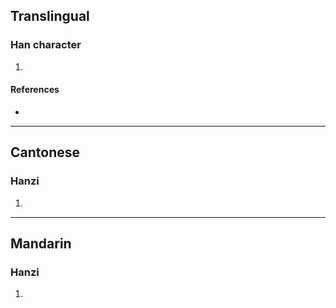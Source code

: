 {{character info/new}}
{{also|溆}}
==Translingual==

===Han character===
{{Han char|rn=85|rad=水|as=11|sn=14|four=38140|canj=EODK|ids=⿰氵敘}}

# {{defn|Han|sort=水11}}

====References====
* {{Han ref|kx=0647.110|dkj=18176|dj=1057.100|hdz=31725.110|uh=6F35|ud=28469|bh=E2A9|bd=58025}}

----

==Cantonese==

===Hanzi===
{{yue-hanzi|jyut=|y=jeui6|sim=溆}}

# {{defn|lang=yue|sort=水11}}

----

==Mandarin==

===Hanzi===
{{cmn-hanzi|sim=溆|pin=[[xù]] ([[xu4]])|wg=hsü<sup>4</sup>}}

# {{defn|lang=cmn|sort=水11}}